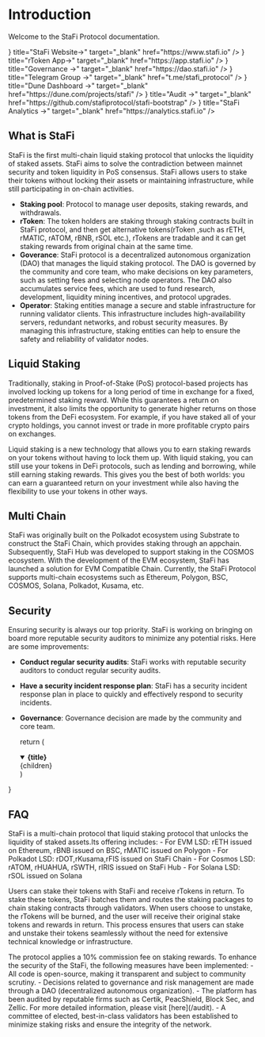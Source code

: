 # Introduction

Welcome to the StaFi Protocol documentation.


<Cards>
  <Card
    icon={
      <svg
        xmlns="http://www.w3.org/2000/svg"
        fill="none"
        viewBox="0 0 24 24"
        strokeWidth={1.5}
        stroke="currentColor"
        className="h-6 w-6"
      >
        <path
          strokeLinecap="round"
          strokeLinejoin="round"
          d="M12 7.5h1.5m-1.5 3h1.5m-7.5 3h7.5m-7.5 3h7.5m3-9h3.375c.621 0 1.125.504 1.125 1.125V18a2.25 2.25 0 01-2.25 2.25M16.5 7.5V18a2.25 2.25 0 002.25 2.25M16.5 7.5V4.875c0-.621-.504-1.125-1.125-1.125H4.125C3.504 3.75 3 4.254 3 4.875V18a2.25 2.25 0 002.25 2.25h13.5M6 7.5h3v3H6v-3z"
        />
      </svg>
    }
    title="StaFi Website→"
    target="_blank"
    href="https://www.stafi.io"
  />
  <Card
    icon={
      <svg
        xmlns="http://www.w3.org/2000/svg"
        fill="none"
        viewBox="0 0 24 24"
        strokeWidth={1.5}
        stroke="currentColor"
        className="h-6 w-6"
      >
        <path
          strokeLinecap="round"
          strokeLinejoin="round"
          d="M12 7.5h1.5m-1.5 3h1.5m-7.5 3h7.5m-7.5 3h7.5m3-9h3.375c.621 0 1.125.504 1.125 1.125V18a2.25 2.25 0 01-2.25 2.25M16.5 7.5V18a2.25 2.25 0 002.25 2.25M16.5 7.5V4.875c0-.621-.504-1.125-1.125-1.125H4.125C3.504 3.75 3 4.254 3 4.875V18a2.25 2.25 0 002.25 2.25h13.5M6 7.5h3v3H6v-3z"
        />
      </svg>
    }
    title="rToken App→"
    target="_blank"
    href="https://app.stafi.io"
  />
  <Card
    icon={
      <svg
        xmlns="http://www.w3.org/2000/svg"
        fill="none"
        viewBox="0 0 24 24"
        strokeWidth={1.5}
        stroke="currentColor"
        className="h-6 w-6"
      >
        <path
          strokeLinecap="round"
          strokeLinejoin="round"
          d="M12 7.5h1.5m-1.5 3h1.5m-7.5 3h7.5m-7.5 3h7.5m3-9h3.375c.621 0 1.125.504 1.125 1.125V18a2.25 2.25 0 01-2.25 2.25M16.5 7.5V18a2.25 2.25 0 002.25 2.25M16.5 7.5V4.875c0-.621-.504-1.125-1.125-1.125H4.125C3.504 3.75 3 4.254 3 4.875V18a2.25 2.25 0 002.25 2.25h13.5M6 7.5h3v3H6v-3z"
        />
      </svg>
    }
    title="Governance →"
    target="_blank"
    href="https://dao.stafi.io"
  />
  <Card
    icon={
      <svg
        xmlns="http://www.w3.org/2000/svg"
        fill="none"
        viewBox="0 0 24 24"
        strokeWidth={1.5}
        stroke="currentColor"
        className="h-6 w-6"
      >
        <path
          strokeLinecap="round"
          strokeLinejoin="round"
          d="M12 7.5h1.5m-1.5 3h1.5m-7.5 3h7.5m-7.5 3h7.5m3-9h3.375c.621 0 1.125.504 1.125 1.125V18a2.25 2.25 0 01-2.25 2.25M16.5 7.5V18a2.25 2.25 0 002.25 2.25M16.5 7.5V4.875c0-.621-.504-1.125-1.125-1.125H4.125C3.504 3.75 3 4.254 3 4.875V18a2.25 2.25 0 002.25 2.25h13.5M6 7.5h3v3H6v-3z"
        />
      </svg>
    }
    title="Telegram Group →"
    target="_blank"
    href="t.me/stafi_protocol"
  />
  <Card
    icon={
      <svg
        xmlns="http://www.w3.org/2000/svg"
        fill="none"
        viewBox="0 0 24 24"
        strokeWidth={1.5}
        stroke="currentColor"
        className="h-6 w-6"
      >
        <path
          strokeLinecap="round"
          strokeLinejoin="round"
          d="M12 7.5h1.5m-1.5 3h1.5m-7.5 3h7.5m-7.5 3h7.5m3-9h3.375c.621 0 1.125.504 1.125 1.125V18a2.25 2.25 0 01-2.25 2.25M16.5 7.5V18a2.25 2.25 0 002.25 2.25M16.5 7.5V4.875c0-.621-.504-1.125-1.125-1.125H4.125C3.504 3.75 3 4.254 3 4.875V18a2.25 2.25 0 002.25 2.25h13.5M6 7.5h3v3H6v-3z"
        />
      </svg>
    }
    title="Dune Dashboard →"
    target="_blank"
    href="https://dune.com/projects/stafi"
  />
  <Card
    icon={
      <svg
        xmlns="http://www.w3.org/2000/svg"
        fill="none"
        viewBox="0 0 24 24"
        strokeWidth={1.5}
        stroke="currentColor"
        className="h-6 w-6"
      >
        <path
          strokeLinecap="round"
          strokeLinejoin="round"
          d="M12 7.5h1.5m-1.5 3h1.5m-7.5 3h7.5m-7.5 3h7.5m3-9h3.375c.621 0 1.125.504 1.125 1.125V18a2.25 2.25 0 01-2.25 2.25M16.5 7.5V18a2.25 2.25 0 002.25 2.25M16.5 7.5V4.875c0-.621-.504-1.125-1.125-1.125H4.125C3.504 3.75 3 4.254 3 4.875V18a2.25 2.25 0 002.25 2.25h13.5M6 7.5h3v3H6v-3z"
        />
      </svg>
    }
    title="Audit →"
    target="_blank"
    href="https://github.com/stafiprotocol/stafi-bootstrap"
  />
  <Card
    icon={
      <svg
        xmlns="http://www.w3.org/2000/svg"
        fill="none"
        viewBox="0 0 24 24"
        strokeWidth={1.5}
        stroke="currentColor"
        className="h-6 w-6"
      >
        <path
          strokeLinecap="round"
          strokeLinejoin="round"
          d="M12 7.5h1.5m-1.5 3h1.5m-7.5 3h7.5m-7.5 3h7.5m3-9h3.375c.621 0 1.125.504 1.125 1.125V18a2.25 2.25 0 01-2.25 2.25M16.5 7.5V18a2.25 2.25 0 002.25 2.25M16.5 7.5V4.875c0-.621-.504-1.125-1.125-1.125H4.125C3.504 3.75 3 4.254 3 4.875V18a2.25 2.25 0 002.25 2.25h13.5M6 7.5h3v3H6v-3z"
        />
      </svg>
    }
    title="StaFi Analytics →"
    target="_blank"
    href="https://analytics.stafi.io"
  />
  
</Cards>

## What is StaFi
StaFi is the first multi-chain liquid staking protocol that unlocks the liquidity of staked assets. StaFi aims to solve the contradiction between mainnet security and token liquidity in PoS consensus. StaFi allows users to stake their tokens without locking their assets or maintaining infrastructure, while still participating in on-chain activities.

- **Staking pool**: Protocol to manage user deposits, staking rewards, and withdrawals. 
- **rToken**: The token holders are staking through staking contracts built in StaFi protocol, and then get alternative tokens(rToken ,such as rETH, rMATIC, rATOM, rBNB, rSOL etc.), rTokens are tradable and it can get staking rewards from original chain at the same time.
- **Goverance**: StaFi protocol is a decentralized autonomous organization (DAO) that manages the liquid staking protocol. The DAO is governed by the community and core team, who make decisions on key parameters, such as setting fees and selecting node operators. The DAO also accumulates service fees, which are used to fund research, development, liquidity mining incentives, and protocol upgrades.
- **Operator**: Staking entities manage a secure and stable infrastructure for running validator clients. This infrastructure includes high-availability servers, redundant networks, and robust security measures. By managing this infrastructure, staking entities can help to ensure the safety and reliability of validator nodes.

## Liquid Staking

Traditionally, staking in Proof-of-Stake (PoS) protocol-based projects has involved locking up tokens for a long period of time in exchange for a fixed, predetermined staking reward. While this guarantees a return on investment, it also limits the opportunity to generate higher returns on those tokens from the DeFi ecosystem. For example, if you have staked all of your crypto holdings, you cannot invest or trade in more profitable crypto pairs on exchanges.

Liquid staking is a new technology that allows you to earn staking rewards on your tokens without having to lock them up. With liquid staking, you can still use your tokens in DeFi protocols, such as lending and borrowing, while still earning staking rewards. This gives you the best of both worlds: you can earn a guaranteed return on your investment while also having the flexibility to use your tokens in other ways.

## Multi Chain

StaFi was originally built on the Polkadot ecosystem using Substrate to construct the StaFi Chain, which provides staking through an appchain. Subsequently, StaFi Hub was developed to support staking in the COSMOS ecosystem. With the development of the EVM ecosystem, StaFi has launched a solution for EVM Compatible Chain. Currently, the StaFi Protocol supports multi-chain ecosystems such as Ethereum, Polygon, BSC, COSMOS, Solana, Polkadot, Kusama, etc.

## Security

Ensuring security is always our top priority. StaFi is working on bringing on board more reputable security auditors to minimize any potential risks. Here are some improvements:

- **Conduct regular security audits**: StaFi works with reputable security auditors to conduct regular security audits.
- **Have a security incident response plan**: StaFi has a security incident response plan in place to quickly and effectively respond to security incidents.
- **Governance**: Governance decision are made by the community and core team.

  return (
    <details
      open
      className="last-of-type:mb-0 rounded-lg bg-neutral-50 dark:bg-neutral-800 p-2 mt-4"
    >
      <summary>
        <strong className="text-lg">{title}</strong>
      </summary>
      <div className="nx-p-2">{children}</div>
    </details>
  )
}

## FAQ

<FAQBox title="How does StaFi work">
  StaFi is a multi-chain protocol that liquid staking protocol that unlocks the liquidity of staked assets.Its offering includes:
  - For EVM LSD: rETH issued on Ethereum, rBNB issued on BSC, rMATIC issued on Polygon
  - For Polkadot LSD: rDOT,rKusama,rFIS issued on StaFi Chain 
  - For Cosmos LSD: rATOM, rHUAHUA, rSWTH, rIRIS issued on StaFi Hub
  - For Solana LSD: rSOL issued on Solana
  
Users can stake their tokens with StaFi and receive rTokens in return. To stake these tokens, StaFi batches them and routes the staking packages to chain staking contracts through validators. When users choose to unstake, the rTokens will be burned, and the user will receive their original stake tokens and rewards in return. This process ensures that users can stake and unstake their tokens seamlessly without the need for extensive technical knowledge or infrastructure.
</FAQBox>

<FAQBox title="What fee is applied by protocol">
  The protocol applies a 10% commission fee on staking rewards.
</FAQBox>

<FAQBox title="Is it safe to work with StaFi">
  To enhance the security of the StaFi, the following measures have been implemented:
  - All code is open-source, making it transparent and subject to community scrutiny.
  - Decisions related to governance and risk management are made through a DAO (decentralized autonomous organization).
  - The platform has been audited by reputable firms such as Certik, PeacShield, Block Sec, and Zellic. For more detailed information, please visit [here](/audit).
  - A committee of elected, best-in-class validators has been established to minimize staking risks and ensure the integrity of the network.
</FAQBox>